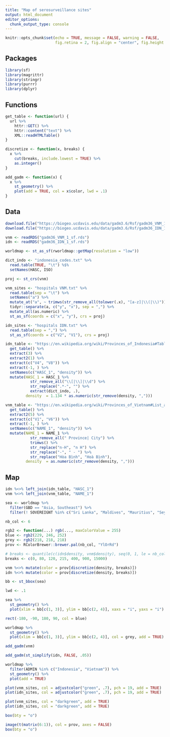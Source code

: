 ```yaml
---
title: "Map of serosurveillance sites"
output: html_document
editor_options: 
  chunk_output_type: console
---
```


```r
knitr::opts_chunk$set(echo = TRUE, message = FALSE, warning = FALSE,
                      fig.retina = 2, fig.align = "center", fig.height = 7.010417)
```

## Packages

```r
library(sf)
library(magrittr)
library(stringr)
library(purrr)
library(dplyr)
```

## Functions

```r
get_table <- function(url) {
  url %>% 
    httr::GET() %>% 
    httr::content("text") %>% 
    XML::readHTMLTable()
}
```

```r
discretize <- function(x, breaks) {
  x %>% 
    cut(breaks, include.lowest = TRUE) %>% 
    as.integer()
}
```

```r
add_gadm <- function(x) {
  x %>% 
    st_geometry() %>% 
    plot(add = TRUE, col = x$color, lwd = .1)
}
```

## Data

```r
download.file("https://biogeo.ucdavis.edu/data/gadm3.6/Rsf/gadm36_VNM_1_sf.rds", "gadm36_VNM_1_sf.rds")
download.file("https://biogeo.ucdavis.edu/data/gadm3.6/Rsf/gadm36_IDN_1_sf.rds", "gadm36_IDN_1_sf.rds")
```

```r
vnm <- readRDS("gadm36_VNM_1_sf.rds")
idn <- readRDS("gadm36_IDN_1_sf.rds")
```

```r
worldmap <- st_as_sf(rworldmap::getMap(resolution = "low"))
```

```r
dict_indo <- "indonesia_codes.txt" %>%
  read.table(TRUE, "\t") %$%
  setNames(HASC, ISO)
```

```r
proj <- st_crs(vnm)
```

```r
vnm_sites <- "hospitals VNM.txt" %>%
  read.table(sep = "\t") %>% 
  setNames("a") %>% 
  mutate_at("a", ~ trimws(str_remove_all(tolower(.x), "[a-z]|\\(|\\)"))) %>% 
  tidyr::separate(a, c("y", "x"), sep = ",") %>% 
  mutate_all(as.numeric) %>% 
  st_as_sf(coords = c("x", "y"), crs = proj)
```

```r
idn_sites <- "hospitals IDN.txt" %>%
  read.table(sep = ",") %>% 
  st_as_sf(coords = c("V2", "V1"), crs = proj)
```

```r
idn_table <- "https://en.wikipedia.org/wiki/Provinces_of_Indonesia#Table_of_provinces" %>%
  get_table() %>% 
  extract(3) %>%
  extract2(1) %>%
  extract(c("V4", "V8")) %>% 
  extract(-1, ) %>% 
  setNames(c("HASC_1", "density")) %>% 
  mutate(HASC_1 = HASC_1 %>%
           str_remove_all("\\[|\\]|\\d") %>% 
           str_replace(".*-", "") %>% 
           extract(dict_indo, .),
         density  = 1.134 * as.numeric(str_remove(density, ",")))
```

```r
vnm_table <- "https://en.wikipedia.org/wiki/Provinces_of_Vietnam#List_and_statistics" %>%
  get_table() %>% 
  extract2(5) %>%
  extract(c("V1", "V6")) %>%
  extract(-1, ) %>% 
  setNames(c("NAME_1", "density")) %>% 
  mutate(NAME_1 = NAME_1 %>%
           str_remove_all(" Province| City") %>% 
           trimws() %>% 
           str_replace("n-H", "n H") %>% 
           str_replace("-", " - ") %>% 
           str_replace("Hòa Bình", "Hoà Bình"),
         density  = as.numeric(str_remove(density, ",")))
```

## Map

```r
idn %<>% left_join(idn_table, "HASC_1")
vnm %<>% left_join(vnm_table, "NAME_1")
```

```r
sea <- worldmap %>% 
  filter(GBD == "Asia, Southeast") %>% 
  filter(! SOVEREIGNT %in% c("Sri Lanka", "Maldives", "Mauritius", "Seychelles"))
```

```r
nb_col <- 6
```

```r
rgb2 <- function(...) rgb(..., maxColorValue = 255)
blue <- rgb2(229, 246, 252)
grey <- rgb2(218, 218, 218)
prov <- RColorBrewer::brewer.pal(nb_col, "YlOrRd")
```

```r
# breaks <- quantile(c(idn$density, vnm$density), seq(0, 1, le = nb_col + 1))
breaks <- c(0, 80, 120, 215, 400, 900, 15000)
```

```r
vnm %<>% mutate(color = prov[discretize(density, breaks)])
idn %<>% mutate(color = prov[discretize(density, breaks)])
```

```r
bb <- st_bbox(sea)
```

```r
lwd <- .1

sea %>% 
  st_geometry() %>% 
  plot(xlim = bb[c(1, 3)], ylim = bb[c(2, 4)], xaxs = "i", yaxs = "i")

rect(-180, -90, 180, 90, col = blue)

worldmap %>% 
  st_geometry() %>% 
  plot(xlim = bb[c(1, 3)], ylim = bb[c(2, 4)], col = grey, add = TRUE)

add_gadm(vnm)

add_gadm(st_simplify(idn, FALSE, .05))

worldmap %>%
  filter(ADMIN %in% c("Indonesia", "Vietnam")) %>% 
  st_geometry() %>% 
  plot(add = TRUE)

plot(vnm_sites, col = adjustcolor("green", .7), pch = 19, add = TRUE)
plot(idn_sites, col = adjustcolor("green", .7), pch = 19, add = TRUE)

plot(vnm_sites, col = "darkgreen", add = TRUE)
plot(idn_sites, col = "darkgreen", add = TRUE)

box(bty = "o")
```

```r
image(t(matrix(6:1)), col = prov, axes = FALSE)
box(bty = "o")
```

